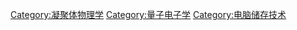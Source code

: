 {{Cat main|自旋电子学}}

[[Category:凝聚体物理学|Category:凝聚体物理学]]
[[Category:量子电子学|Category:量子电子学]]
[[Category:电脑储存技术|Category:电脑储存技术]]